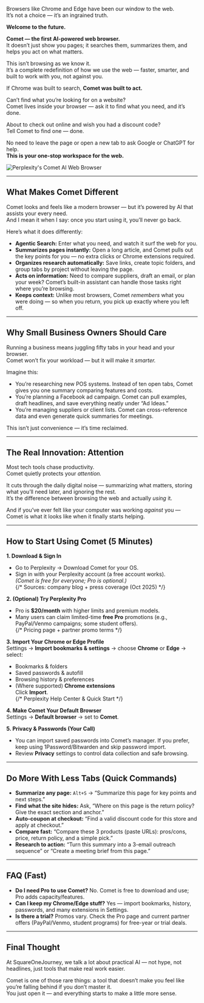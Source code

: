 
Browsers like Chrome and Edge have been our window to the web.  
It’s not a choice — it’s an ingrained truth.

**Welcome to the future.**

**Comet — the first AI-powered web browser.**  
It doesn’t just show you pages; it searches them, summarizes them, and helps you act on what matters.

This isn’t browsing as we know it.  
It’s a complete redefinition of how we use the web — faster, smarter, and built to work with you, not against you.

If Chrome was built to search, **Comet was built to act.**

Can’t find what you’re looking for on a website?  
Comet lives inside your browser — ask it to find what you need, and it’s done.

About to check out online and wish you had a discount code?  
Tell Comet to find one — done.

No need to leave the page or open a new tab to ask Google or ChatGPT for help.  
**This is your one-stop workspace for the web.**

<img
  src="/Comet Main.png"
  alt="Perplexity's Comet AI Web Browser"
  className="w-full max-w-4xl mx-auto h-auto max-h-[28rem] object-cover rounded-3xl shadow-xl border border-gray-200"
/>

---

## What Makes Comet Different

Comet looks and feels like a modern browser — but it’s powered by AI that assists your every need.  
And I mean it when I say: once you start using it, you’ll never go back.

Here’s what it does differently:

- **Agentic Search:** Enter what you need, and watch it surf the web for you.
- **Summarizes pages instantly:** Open a long article, and Comet pulls out the key points for you — no extra clicks or Chrome extensions required.  
- **Organizes research automatically:** Save links, create topic folders, and group tabs by project without leaving the page.  
- **Acts on information:** Need to compare suppliers, draft an email, or plan your week? Comet’s built-in assistant can handle those tasks right where you’re browsing.  
- **Keeps context:** Unlike most browsers, Comet *remembers* what you were doing — so when you return, you pick up exactly where you left off.

---

## Why Small Business Owners Should Care

Running a business means juggling fifty tabs in your head and your browser.  
Comet won’t fix your workload — but it will make it *smarter.*

Imagine this:
- You’re researching new POS systems. Instead of ten open tabs, Comet gives you one summary comparing features and costs.  
- You’re planning a Facebook ad campaign. Comet can pull examples, draft headlines, and save everything neatly under “Ad Ideas.”  
- You’re managing suppliers or client lists. Comet can cross-reference data and even generate quick summaries for meetings.

This isn’t just convenience — it’s time reclaimed.

---

## The Real Innovation: Attention

Most tech tools chase productivity.  
Comet quietly protects your *attention.*

It cuts through the daily digital noise — summarizing what matters, storing what you’ll need later, and ignoring the rest.  
It’s the difference between browsing the web and actually *using* it.

And if you’ve ever felt like your computer was working *against* you — Comet is what it looks like when it finally starts helping.

---

## How to Start Using Comet (5 Minutes)

**1. Download & Sign In**  
- Go to Perplexity → Download Comet for your OS.  
- Sign in with your Perplexity account (a free account works).  
*(Comet is free for everyone; Pro is optional.)*  
{/* Sources: company blog + press coverage (Oct 2025) */}

**2. (Optional) Try Perplexity Pro**  
- Pro is **$20/month** with higher limits and premium models.  
- Many users can claim limited-time **free Pro** promotions (e.g., PayPal/Venmo campaigns; some student offers).  
{/* Pricing page + partner promo terms */}
  
**3. Import Your Chrome or Edge Profile**  
Settings → **Import bookmarks & settings** → choose **Chrome** or **Edge** → select:  
- Bookmarks & folders  
- Saved passwords & autofill  
- Browsing history & preferences  
- (Where supported) **Chrome extensions**  
Click **Import**.  
{/* Perplexity Help Center & Quick Start */}

**4. Make Comet Your Default Browser**  
Settings → **Default browser** → set to **Comet**.

**5. Privacy & Passwords (Your Call)**  
- You can import saved passwords into Comet’s manager. If you prefer, keep using 1Password/Bitwarden and skip password import.  
- Review **Privacy** settings to control data collection and safe browsing.

---

## Do More With Less Tabs (Quick Commands)

- **Summarize any page:** `Alt+S` → “Summarize this page for key points and next steps.”  
- **Find what the site hides:** Ask, “Where on this page is the return policy? Give the exact section and anchor.”  
- **Auto-coupon at checkout:** “Find a valid discount code for this store and apply at checkout.”  
- **Compare fast:** “Compare these 3 products (paste URLs): pros/cons, price, return policy, and a simple pick.”  
- **Research to action:** “Turn this summary into a 3-email outreach sequence” or “Create a meeting brief from this page.”

---

## FAQ (Fast)

- **Do I need Pro to use Comet?** No. Comet is free to download and use; Pro adds capacity/features.  
- **Can I keep my Chrome/Edge stuff?** Yes — import bookmarks, history, passwords, and many extensions in Settings.  
- **Is there a trial?** Promos vary. Check the Pro page and current partner offers (PayPal/Venmo, student programs) for free-year or trial deals.

---

## Final Thought

At SquareOneJourney, we talk a lot about practical AI — not hype, not headlines, just tools that make real work easier.

Comet is one of those rare things: a tool that doesn’t make you feel like you’re falling behind if you don’t master it.  
You just open it — and everything starts to make a little more sense.

